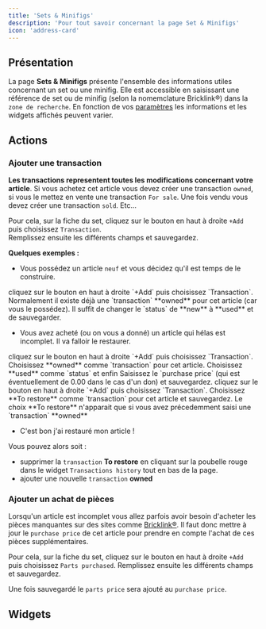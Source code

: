 ```yaml
---
title: 'Sets & Minifigs'
description: 'Pour tout savoir concernant la page Set & Minifigs'
icon: 'address-card'
---
```


## Présentation

La page **Sets & Minifigs** présente l'ensemble des informations utiles concernant un set ou une minifig. Elle est accessible en saisissant une référence de set ou de minifig (selon la nomemclature Bricklink&reg;) dans la `zone de recherche`. En fonction de vos [paramètres](/lg-french/settings) les informations et les widgets affichés peuvent varier.

## Actions
### Ajouter une transaction

**Les transactions representent toutes les modifications concernant votre article**. Si vous achetez cet article vous devez créer une transaction `owned`, si vous le mettez en vente une transaction `For sale`. Une fois vendu vous devez créer une transaction `sold`. Etc...

Pour cela, sur la fiche du set, cliquez sur le bouton en haut à droite `+Add` puis choisissez `Transaction`.<br/>
Remplissez ensuite les différents champs et sauvegardez.

<AddTransaction />

**Quelques exemples :**
- Vous possédez un article `neuf` et vous décidez qu'il est temps de le construire.
<Steps>
  <Step title="Ajouter une transaction">
    cliquez sur le bouton en haut à droite `+Add` puis choisissez `Transaction`.
  </Step>
  <Step title="Saisissez les informations">
    Normalement il existe déjà une `transaction` **owned** pour cet article (car vous le possédez). Il suffit de changer le `status` de **new** à **used** et de sauvegarder.
  </Step>
</Steps>

- Vous avez acheté (ou on vous a donné) un article qui hélas est incomplet. Il va falloir le restaurer.
<Steps>
  <Step title='Ajouter une transaction "owned"'>
    cliquez sur le bouton en haut à droite `+Add` puis choisissez `Transaction`.
  </Step>
  <Step title="Saisissez les informations">
    Choisissez **owned** comme `transaction` pour cet article. Choisissez **used** comme `status` et enfin Saisissez le `purchase price` (qui est éventuellement de 0.00 dans le cas d'un don) et sauvegardez.
  </Step>
    <Step title='Ajouter une transaction "to restore"'>
    cliquez sur le bouton en haut à droite `+Add` puis choisissez `Transaction`.
  </Step>
  <Step title="Saisissez les informations">
    Choisissez **To restore** comme `transaction` pour cet article et sauvegardez.
    <Tip>Le choix **To restore** n'apparait que si vous avez précedemment saisi une `transaction` **owned**</Tip>
  </Step>
</Steps>

- C'est bon j'ai restauré mon article !

Vous pouvez alors soit : 
- supprimer la `transaction` **To restore** en cliquant sur la poubelle rouge dans le widget `Transactions history` tout en bas de la page.
- ajouter une nouvelle `transaction` **owned**

### Ajouter un achat de pièces

Lorsqu'un article est incomplet vous allez parfois avoir besoin d'acheter les pièces manquantes sur des sites comme [Bricklink&reg;](https://www.bricklink.com).
Il faut donc mettre à jour le `purchase price` de cet article pour prendre en compte l'achat de ces pièces supplémentaires.

Pour cela, sur la fiche du set, cliquez sur le bouton en haut à droite `+Add` puis choisissez `Parts purchased`.
Remplissez ensuite les différents champs et sauvegardez.

<AddParts />

Une fois sauvegardé le `parts price` sera ajouté au `purchase price`.

## Widgets

<SetWidgets />
